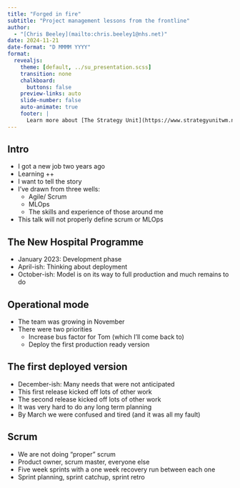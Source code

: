 ```yaml
---
title: "Forged in fire"
subtitle: "Project management lessons from the frontline"
author: 
  - "[Chris Beeley](mailto:chris.beeley1@nhs.net)"
date: 2024-11-21
date-format: "D MMMM YYYY"
format:
  revealjs:
    theme: [default, ../su_presentation.scss]
    transition: none
    chalkboard:
      buttons: false
    preview-links: auto
    slide-number: false
    auto-animate: true
    footer: |
      Learn more about [The Strategy Unit](https://www.strategyunitwm.nhs.uk/)
---
```


## Intro

* I got a new job two years ago
* Learning ++
* I want to tell the story
* I've drawn from three wells:
  * Agile/ Scrum
  * MLOps
  * The skills and experience of those around me
* This talk will not properly define scrum or MLOps

## The New Hospital Programme

* January 2023: Development phase
* April-ish: Thinking about deployment
* October-ish: Model is on its way to full production and much remains to do

## Operational mode

* The team was growing in November
* There were two priorities
  * Increase bus factor for Tom (which I'll come back to)
  * Deploy the first production ready version

## The first deployed version

* December-ish: Many needs that were not anticipated
* This first release kicked off lots of other work
* The second release kicked off lots of other work
* It was very hard to do any long term planning
* By March we were confused and tired (and it was all my fault)

## Scrum

* We are not doing "proper" scrum
* Product owner, scrum master, everyone else
* Five week sprints with a one week recovery run between each one
* Sprint planning, sprint catchup, sprint retro

